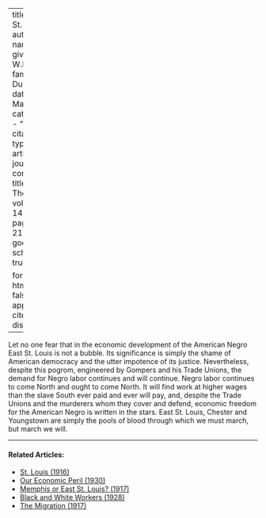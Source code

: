 
---
title: 'East St. Louis'
author:
  - name:
      given: W.E.B.
      family: Du Bois
date: Mar. 1917
categories: 
  - ""
citation: 
  type: article-journal
  container-title: The Crisis
  volume: 14
  issue: 5
  page: 215-216
google-scholar: true

format:
  html:
    toc: false
    appendix-cite-as: display
---


Let no one fear that in the economic development of the American Negro East St. Louis is not a bubble. Its significance is simply the shame of American democracy and the utter impotence of its justice. Nevertheless, despite this pogrom, engineered by Gompers and his Trade Unions, the demand for Negro labor continues and will continue. Negro labor continues to come North and ought to come North. It will find work at higher wages than the slave South ever paid and ever will pay, and, despite the Trade Unions and the murderers whom they cover and defend, economic freedom for the American Negro is written in the stars. East St. Louis, Chester and Youngstown are simply the pools of blood through which we must march, but march we will.

<!-- Similar articles start here -->
<div  class="clear-wrap"></div>
<hr>
#### Related Articles:

* [St. Louis (1916)](/Volumes/11/05/st_louis.html)
* [Our Economic Peril (1930)](/Volumes/37/03/our_economic_peril.html)
* [Memphis or East St. Louis? (1917)](/Volumes/14/03/memphis_or_east_st_louis.html)
* [Black and White Workers (1928)](/Volumes/35/03/black_and_white_workers.html)
* [The Migration (1917)](/Volumes/14/01/migration.html)

<!-- Similar articles end here -->